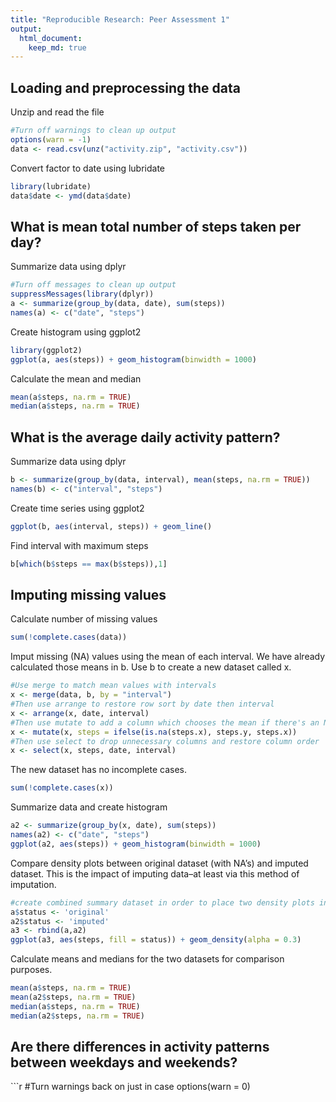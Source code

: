 ```yaml
---
title: "Reproducible Research: Peer Assessment 1"
output: 
  html_document:
    keep_md: true
---
```



## Loading and preprocessing the data
Unzip and read the file
```r
#Turn off warnings to clean up output
options(warn = -1)
data <- read.csv(unz("activity.zip", "activity.csv"))
```
Convert factor to date using lubridate
```r
library(lubridate)
data$date <- ymd(data$date)
```

## What is mean total number of steps taken per day?
Summarize data using dplyr
```r
#Turn off messages to clean up output
suppressMessages(library(dplyr))
a <- summarize(group_by(data, date), sum(steps))
names(a) <- c("date", "steps")
```
Create histogram using ggplot2
```r
library(ggplot2)
ggplot(a, aes(steps)) + geom_histogram(binwidth = 1000) 
```

Calculate the mean and median
```r
mean(a$steps, na.rm = TRUE)
median(a$steps, na.rm = TRUE)
```

## What is the average daily activity pattern?
Summarize data using dplyr
```r
b <- summarize(group_by(data, interval), mean(steps, na.rm = TRUE))
names(b) <- c("interval", "steps")
```
Create time series using ggplot2
```r
ggplot(b, aes(interval, steps)) + geom_line()
```

Find interval with maximum steps
```r
b[which(b$steps == max(b$steps)),1]
```

## Imputing missing values
Calculate number of missing values
```r
sum(!complete.cases(data))
```
Imput missing (NA) values using the mean of each interval. We have already calculated those means in b. Use b to create a new dataset called x.
```r
#Use merge to match mean values with intervals
x <- merge(data, b, by = "interval")
#Then use arrange to restore row sort by date then interval
x <- arrange(x, date, interval)
#Then use mutate to add a column which chooses the mean if there's an NA else the original measurement
x <- mutate(x, steps = ifelse(is.na(steps.x), steps.y, steps.x))
#Then use select to drop unnecessary columns and restore column order
x <- select(x, steps, date, interval)
```
The new dataset has no incomplete cases.
```r
sum(!complete.cases(x))
```
Summarize data and create histogram
```r
a2 <- summarize(group_by(x, date), sum(steps))
names(a2) <- c("date", "steps")
ggplot(a2, aes(steps)) + geom_histogram(binwidth = 1000) 
```

Compare density plots between original dataset (with NA's) and imputed dataset. This is the impact of imputing data--at least via this method of imputation.
```r
#create combined summary dataset in order to place two density plots in one plot
a$status <- 'original'
a2$status <- 'imputed'
a3 <- rbind(a,a2)
ggplot(a3, aes(steps, fill = status)) + geom_density(alpha = 0.3)
```

Calculate means and medians for the two datasets for comparison purposes.
```r
mean(a$steps, na.rm = TRUE)
mean(a2$steps, na.rm = TRUE)
median(a$steps, na.rm = TRUE)
median(a2$steps, na.rm = TRUE)
```
## Are there differences in activity patterns between weekdays and weekends?


```r
#Turn warnings back on just in case
options(warn = 0)